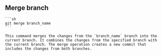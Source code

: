 ## Merge branch
    
    ```sh
    git merge branch_name
    ```
    
    This command merges the changes from the `branch_name` branch into the current branch. It combines the changes from the specified branch with the current branch. The merge operation creates a new commit that includes the changes from both branches.